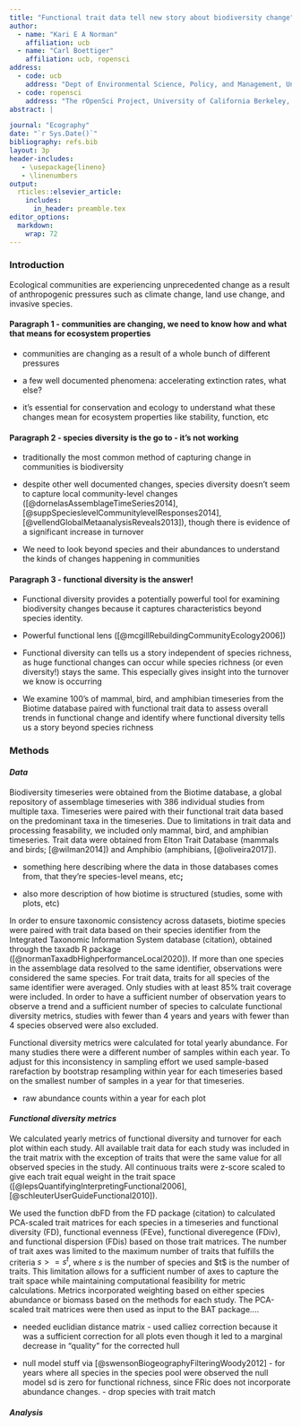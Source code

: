 ```yaml
---
title: "Functional trait data tell new story about biodiversity change"
author: 
  - name: "Kari E A Norman"
    affiliation: ucb
  - name: "Carl Boettiger"
    affiliation: ucb, ropensci
address:
  - code: ucb
    address: "Dept of Environmental Science, Policy, and Management, University of California Berkeley, Berkeley CA 94720-3114, USA"
  - code: ropensci
    address: "The rOpenSci Project, University of California Berkeley, Berkeley CA 94720-3114, USA" 
abstract: |

journal: "Ecography"
date: "`r Sys.Date()`"
bibliography: refs.bib
layout: 3p
header-includes:
   - \usepackage{lineno}
   - \linenumbers
output: 
  rticles::elsevier_article:
    includes:
      in_header: preamble.tex
editor_options: 
  markdown: 
    wrap: 72
---
```


### Introduction

Ecological communities are experiencing unprecedented change as a result
of anthropogenic pressures such as climate change, land use change, and
invasive species.

#### Paragraph 1 - communities are changing, we need to know how and what that means for ecosystem properties

-   communities are changing as a result of a whole bunch of different
    pressures

-   a few well documented phenomena: accelerating extinction rates, what
    else?

-   it's essential for conservation and ecology to understand what these
    changes mean for ecosystem properties like stability, function, etc

#### Paragraph 2 - species diversity is the go to - it's not working

-   traditionally the most common method of capturing change in
    communities is biodiversity

-   despite other well documented changes, species diversity doesn't
    seem to capture local community-level changes
    ([@dornelasAssemblageTimeSeries2014],
    [@suppSpecieslevelCommunitylevelResponses2014],
    [@vellendGlobalMetaanalysisReveals2013]), though there is evidence
    of a significant increase in turnover

-   We need to look beyond species and their abundances to understand
    the kinds of changes happening in communities

#### Paragraph 3 - functional diversity is the answer!

-   Functional diversity provides a potentially powerful tool for
    examining biodiversity changes because it captures characteristics
    beyond species identity.

-   Powerful functional lens ([@mcgillRebuildingCommunityEcology2006])

-   Functional diversity can tells us a story independent of species
    richness, as huge functional changes can occur while species
    richness (or even diversity!) stays the same. This especially gives
    insight into the turnover we know is occurring

-   We examine 100's of mammal, bird, and amphibian timeseries from the
    Biotime database paired with functional trait data to assess overall
    trends in functional change and identify where functional diversity
    tells us a story beyond species richness

### Methods

#### *Data*

Biodiversity timeseries were obtained from the Biotime database, a
global repository of assemblage timeseries with 386 individual studies
from multiple taxa. Timeseries were paired with their functional trait
data based on the predominant taxa in the timeseries. Due to limitations
in trait data and processing feasability, we included only mammal, bird,
and amphibian timeseries. Trait data were obtained from Elton Trait
Database (mammals and birds; [@wilman2014]) and Amphibio (amphibians,
[@oliveira2017]).

-   something here describing where the data in those databases comes
    from, that they're species-level means, etc**;**

-   also more description of how biotime is structured (studies, some
    with plots, etc)

In order to ensure taxonomic consistency across datasets, biotime
species were paired with trait data based on their species identifier
from the Integrated Taxonomic Information System database (citation),
obtained through the taxadb R package
([@normanTaxadbHighperformanceLocal2020]). If more than one species in
the assemblage data resolved to the same identifier, observations were
considered the same species. For trait data, traits for all species of
the same identifier were averaged. Only studies with at least 85% trait
coverage were included. In order to have a sufficient number of
observation years to observe a trend and a sufficient number of species
to calculate functional diversity metrics, studies with fewer than 4
years and years with fewer than 4 species observed were also excluded.

Functional diversity metrics were calculated for total yearly abundance.
For many studies there were a different number of samples within each
year. To adjust for this inconsistency in sampling effort we used
sample-based rarefaction by bootstrap resampling within year for each
timeseries based on the smallest number of samples in a year for that
timeseries.

-   raw abundance counts within a year for each plot

#### *Functional diversity metrics* 

We calculated yearly metrics of functional diversity and turnover for
each plot within each study. All available trait data for each study was
included in the trait matrix with the exception of traits that were the
same value for all observed species in the study. All continuous traits
were z-score scaled to give each trait equal weight in the trait space
([@lepsQuantifyingInterpretingFunctional2006],
[@schleuterUserGuideFunctional2010]).

We used the function dbFD from the FD package (citation) to calculated
PCA-scaled trait matrices for each species in a timeseries and
functional diversity (FD), functional evenness (FEve), functional
diveregence (FDiv), and functional dispersion (FDis) based on those
trait matrices. The number of trait axes was limited to the maximum
number of traits that fulfills the criteria $s >= s^t$, where $s$ is the
number of species and \$t\$ is the number of traits. This limitation
allows for a sufficient number of axes to capture the trait space while
maintaining computational feasibility for metric calculations. Metrics
incorporated weighting based on either species abundance or biomass
based on the methods for each study. The PCA-scaled trait matrices were
then used as input to the BAT package....

-   needed euclidian distance matrix - used calliez correction because
    it was a sufficient correction for all plots even though it led to a
    marginal decrease in "quality" for the corrected hull

-   null model stuff via [@swensonBiogeographyFilteringWoody2012] - for
    years where all species in the species pool were observed the null
    model sd is zero for functional richness, since FRic does not
    incorporate abundance changes. - drop species with trait match

#### *Analysis*
